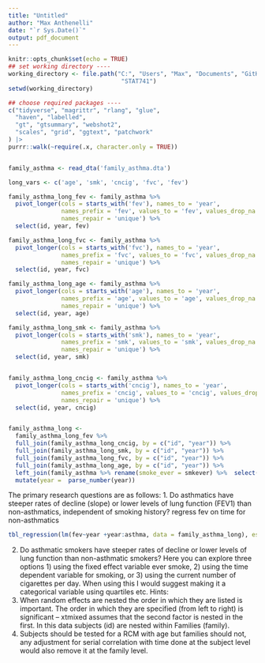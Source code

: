 ```yaml
---
title: "Untitled"
author: "Max Anthenelli"
date: "`r Sys.Date()`"
output: pdf_document
---
```


```r
knitr::opts_chunk$set(echo = TRUE)
## set working directory ----
working_directory <- file.path("C:", "Users", "Max", "Documents", "GitHub",
                                "STAT741")
setwd(working_directory)

## choose required packages ----
c("tidyverse", "magrittr", "rlang", "glue",
  "haven", "labelled",
  "gt", "gtsummary", "webshot2", 
  "scales", "grid", "ggtext", "patchwork"
) |>
purrr::walk(~require(.x, character.only = TRUE))


family_asthma <- read_dta('family_asthma.dta')

long_vars <- c('age', 'smk', 'cncig', 'fvc', 'fev')

family_asthma_long_fev <- family_asthma %>% 
  pivot_longer(cols = starts_with('fev'), names_to = 'year',
               names_prefix = 'fev', values_to = 'fev', values_drop_na = TRUE,
               names_repair = 'unique') %>% 
  select(id, year, fev)

family_asthma_long_fvc <- family_asthma %>% 
  pivot_longer(cols = starts_with('fvc'), names_to = 'year',
               names_prefix = 'fvc', values_to = 'fvc', values_drop_na = TRUE,
               names_repair = 'unique') %>% 
  select(id, year, fvc)

family_asthma_long_age <- family_asthma %>% 
  pivot_longer(cols = starts_with('age'), names_to = 'year',
               names_prefix = 'age', values_to = 'age', values_drop_na = TRUE,
               names_repair = 'unique') %>% 
  select(id, year, age)

family_asthma_long_smk <- family_asthma %>% 
  pivot_longer(cols = starts_with('smk'), names_to = 'year',
               names_prefix = 'smk', values_to = 'smk', values_drop_na = TRUE,
               names_repair = 'unique') %>% 
  select(id, year, smk)


family_asthma_long_cncig <- family_asthma %>% 
  pivot_longer(cols = starts_with('cncig'), names_to = 'year',
               names_prefix = 'cncig', values_to = 'cncig', values_drop_na = TRUE,
               names_repair = 'unique') %>% 
  select(id, year, cncig)


family_asthma_long <- 
  family_asthma_long_fev %>%
  full_join(family_asthma_long_cncig, by = c("id", "year")) %>%
  full_join(family_asthma_long_smk, by = c("id", "year")) %>% 
  full_join(family_asthma_long_fvc, by = c("id", "year")) %>% 
  full_join(family_asthma_long_age, by = c("id", "year")) %>% 
  left_join(family_asthma %>% rename(smoke_ever = smkever) %>%  select(!starts_with(long_vars)), by = c("id")) %>% 
  mutate(year =  parse_number(year))


```
The primary research questions are as follows:
1. Do asthmatics have steeper rates of decline (slope) or lower levels of lung function
(FEV1) than non-asthmatics, independent of smoking history?
regress fev on time for non-asthmatics

```r



tbl_regression(lm(fev~year +year:asthma, data = family_asthma_long), estimate_fun = partial(style_ratio, digits = 3))
```


2. Do asthmatic smokers have steeper rates of decline or lower levels of lung function
than non-asthmatic smokers? Here you can explore three options 1) using the fixed effect
variable ever smoke, 2) using the time dependent variable for smoking, or 3) using the
current number of cigarettes per day. When using this I would suggest making it a
categorical variable using quartiles etc.
Hints:
1. When random effects are nested the order in which they are listed is important. The
order in which they are specified (from left to right) is significant – xtmixed assumes that
the second factor is nested in the first. In this data subjects (id) are nested within
Families (family).
2. Subjects should be tested for a RCM with age but families should not, any adjustment
for serial correlation with time done at the subject level would also remove it at the
family level.
